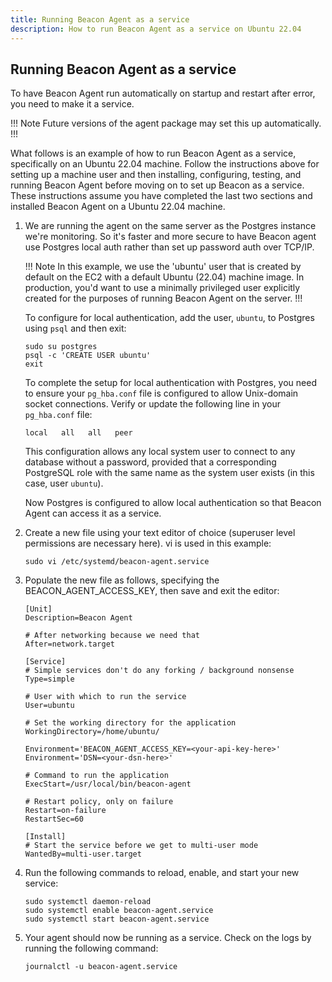 ```yaml
---
title: Running Beacon Agent as a service
description: How to run Beacon Agent as a service on Ubuntu 22.04
---
```


## Running Beacon Agent as a service

To have Beacon Agent run automatically on startup and restart after error, you need to make it a service.

!!! Note
Future versions of the agent package may set this up automatically.
!!!

What follows is an example of how to run Beacon Agent as a service, specifically on an Ubuntu 22.04 machine. Follow the instructions above for setting up a machine user and then installing, configuring, testing, and running Beacon Agent before moving on to set up Beacon as a service. These instructions assume you have completed the last two sections and installed Beacon Agent on a Ubuntu 22.04 machine.

1. We are running the agent on the same server as the Postgres instance we're monitoring. So it's faster and more secure to have Beacon agent use Postgres local auth rather than set up password auth over TCP/IP.

    !!! Note
    In this example, we use the 'ubuntu' user that is created by default on the EC2 with a default Ubuntu (22.04) machine image. In production, you'd want to use a minimally privileged user explicitly created for the purposes of running Beacon Agent on the server.
    !!!

    To configure for local authentication, add the user, `ubuntu`, to Postgres using `psql` and then exit:
    
    ```
    sudo su postgres
    psql -c 'CREATE USER ubuntu'
    exit
    ```

    To complete the setup for local authentication with Postgres, you need to ensure your `pg_hba.conf` file is configured to allow Unix-domain socket connections. Verify or update the following line in your `pg_hba.conf` file:

    ```
    local   all   all   peer
    ```

    This configuration allows any local system user to connect to any database without a password, provided that a corresponding PostgreSQL role with the same name as the system user exists (in this case, user `ubuntu`).

    Now Postgres is configured to allow local authentication so that Beacon Agent can access it as a service.

1. Create a new file using your text editor of choice (superuser level permissions are necessary here). vi is used in this example:

   ```
   sudo vi /etc/systemd/beacon-agent.service
   ```

1. Populate the new file as follows, specifying the BEACON_AGENT_ACCESS_KEY, then save and exit the editor:

   ```
   [Unit]
   Description=Beacon Agent

   # After networking because we need that
   After=network.target

   [Service]
   # Simple services don't do any forking / background nonsense
   Type=simple

   # User with which to run the service
   User=ubuntu
   
   # Set the working directory for the application
   WorkingDirectory=/home/ubuntu/

   Environment='BEACON_AGENT_ACCESS_KEY=<your-api-key-here>'
   Environment='DSN=<your-dsn-here>'

   # Command to run the application
   ExecStart=/usr/local/bin/beacon-agent
   
   # Restart policy, only on failure
   Restart=on-failure
   RestartSec=60
   
   [Install]
   # Start the service before we get to multi-user mode
   WantedBy=multi-user.target
   ```

1. Run the following commands to reload, enable, and start your new service:

   ```
   sudo systemctl daemon-reload
   sudo systemctl enable beacon-agent.service
   sudo systemctl start beacon-agent.service
   ```
   
1. Your agent should now be running as a service. Check on the logs by running the following command:

   ```
   journalctl -u beacon-agent.service
   ```


